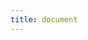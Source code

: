 ```yaml
---
title: document
---
```



<PySandboxExample
  code="import js
js.document.getElementById(current_target()).innerText = 'hello from PySandbox'"
  target="out"
/>
